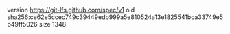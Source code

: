 version https://git-lfs.github.com/spec/v1
oid sha256:ce62e5ccec749c39449edb999a5e810524a13e1825541bca33749e5b49ff5026
size 1348
